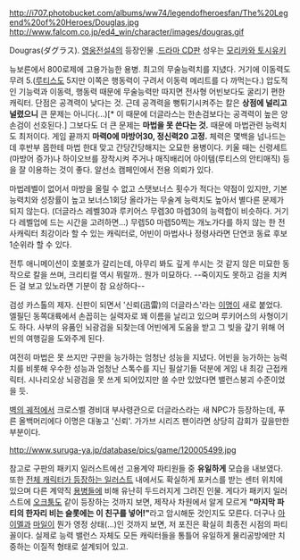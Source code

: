http://i707.photobucket.com/albums/ww74/legendofheroesfan/The%20Legend%20of%20Heroes/Douglas.jpg
http://www.falcom.co.jp/ed4_win/character/images/dougras.gif

Dougras(ダグラス). [[영웅전설4]]의 등장인물 .[[드라마 CD]]판 성우는 [[모리카와 토시유키]]

뉴보른에서 800로제에 고용가능한 용병. 최고의 무술능력치를 지녔다. 거기에 이동력도 무려 5.([[루티스]]도 5지만 이쪽은 행동력이 구려서 이동력 메리트를 다 까먹는다.) 압도적인 기능력과 이동력, 행동력 때문에 무술능력만 따지면 전사형 어빈보다도 굴리기 편한 캐릭터. 단점은 공격력이 낮다는 것. 근데 공격력을 뻥튀기시켜주는 칼은 '''상점에 널리고 널렸으니''' 큰 문제는 아니다(...)[* 이 때문에 더글라스는 한손검보다는 공격력이 높은 양손검이 선호된다.] 그보다도 더 큰 문제는 '''마법을 못 쓴다는 것.''' 때문에 마법관련 능력치도 최저이다. 게임 끝까지 '''마력0에 마방어30, 정신력20 고정.''' 체력은 몇백을 넘나드는데 후반부 몹한테 마법 한대 맞고 간당간당해지는 오묘한 용병이다. 키울 때는 신령세트(마방어 증가)나 하이오브를 장착시켜 주거나 매직배리어 아이템(루티스의 안티매직) 등을 잘 이용하는 것이 좋다. 알선소 캠페인에서 전용 의뢰가 있다.

마법레벨이 없어서 마방을 올릴 수 없고 스탯보너스 횟수가 적다는 약점이 있지만, 기본 능력치와 성장률이 높고 보너스1회당 올라가는 무술계 능력치도 높아서 별다른 문제가 되지 않는다. (더글라스 레벨30과 루키어스 무렙30 마렙30의 능력합이 비슷하다. 거기다 레벨업에 드는 시간을 고려하면...) 무렙50 마렙50찍는 개노가다를 하지 않는 한 전사캐릭터 최강이라 할 수 있는 캐릭터로, 어빈이 마법사나 정령사라면 단연코 동료 후보 1순위라 할 수 있다.

전투 애니메이션이 호불호가 갈리는데, 아무리 봐도 깊게 쑤시는 것 같지 않은 미묘한 동작으로 칼을 쓰며, 크리티컬 역시 뭐랄까.. 뭔가 미묘하다. --죽이지도 못하고 검을 치켜든 걸 보고 있노라면 기분이 참 요상하다--

검성 카스톨의 제자. 신판이 되면서 '신뢰(迅雷)의 더글라스'라는 [[이명]]이 새로 붙었다. 엘필딘 동쪽대륙에서 손꼽히는 실력자로 꽤 이름을 날리고 있으며 루키어스의 사형이기도 하다. 사부의 유품인 뇌광검을 되찾는데 어빈에게 도움을 받고 그 빚을 갚기 위해 어빈의 여행길을 도와주게 된다. 

여전히 마법은 못 쓰지만 구판을 능가하는 엄청난 성능을 지녔다. 어빈을 능가하는 능력치를 비롯해 우수한 성능과 엄청난 스톡수를 지닌 필살기들 덕분에 게임 내 최강 근접캐릭터. 시나리오상 뇌광검을 못 쓰게 되어있지만 쓸 수만 있었다면 밸런스붕괴 수준이었을 듯.

[[벽의 궤적]]에서 크로스벨 경비대 부사령관으로 더글라스라는 새 NPC가 등장하는데, 푸른 올백머리에다 이명은 대놓고 '신뢰'. 가가브 시리즈 팬이라면 상당히 감회가 깊을만한 부분이다.

http://www.suruga-ya.jp/database/pics/game/120005499.jpg

참고로 구판의 패키지 일러스트에선 고용계약 파티원들 중 '''유일하게''' 모습을 내보였다. 또한 [http://pds14.egloos.com/pds/200901/22/57/c0015957_497747b5ddc49.jpg 전체 캐릭터가 등장하는 일러스트] 내에서도 확실하게 포커스를 받는 센터 위치에 있으며 다른 계약직 [[용병]]들에 비해 유난히 두드러지게 그려진 인물. 게다가 패키지 일러스트에 [[오크툼]]도 같이 등장하는 것까지 보면, 제작사 차원에서 알게 모르게 '''"마지막 파티의 한자리 비는 슬롯에는 이 친구를 넣어!"'''라고 암시해둔 것인지도 모른다. 더구나 [[아이멜]]과 [[마일]]이 뭔가 영정 상태(…)인 것까지 보면, 저 포진은 확실히 최종전 시점의 파티 꼴이다. 실제로 능력 밸런스 자체도 모든 캐릭터들을 통틀어 유일하게 물리공방에만 치중하는 이질적 형태로 설계되어 있고.
